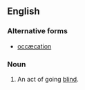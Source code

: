 {{also|occæcation}}
==English==

===Alternative forms===
* [[occæcation]]

===Noun===
{{en-noun|-}}

# {{label|en|obsolete}} An act of going [[blind]].